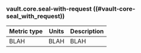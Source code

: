 ### vault.core.seal-with-request ((#vault-core-seal_with_request))

Metric type | Units | Description
----------- | ----- | -----------
BLAH     | BLAH    | BLAH
